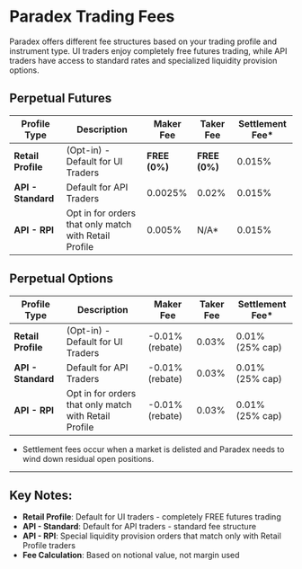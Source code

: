 # Paradex Trading Fees

Paradex offers different fee structures based on your trading profile and instrument type. UI traders enjoy completely free futures trading, while API traders have access to standard rates and specialized liquidity provision options.

## Perpetual Futures

| Profile Type | Description | Maker Fee | Taker Fee | Settlement Fee* |
|--------------|-------------|-----------|-----------|----------------|
| **Retail Profile** | (Opt-in) - Default for UI Traders | **FREE (0%)** | **FREE (0%)** | 0.015% |
| **API - Standard** | Default for API Traders | 0.0025% | 0.02% | 0.015% |
| **API - RPI** | Opt in for orders that only match with Retail Profile | 0.005% | N/A* | 0.015% |

## Perpetual Options

| Profile Type | Description | Maker Fee | Taker Fee | Settlement Fee* |
|--------------|-------------|-----------|-----------|----------------|
| **Retail Profile** | (Opt-in) - Default for UI Traders | -0.01% (rebate) | 0.03% | 0.01% (25% cap) |
| **API - Standard** | Default for API Traders | -0.01% (rebate) | 0.03% | 0.01% (25% cap) |
| **API - RPI** | Opt in for orders that only match with Retail Profile | -0.01% (rebate) | 0.03% | 0.01% (25% cap) |

*  Settlement fees occur when a market is delisted and Paradex needs to wind down residual open positions.

---

## Key Notes:
- **Retail Profile**: Default for UI traders - completely FREE futures trading
- **API - Standard**: Default for API traders - standard fee structure  
- **API - RPI**: Special liquidity provision orders that match only with Retail Profile traders
- **Fee Calculation**: Based on notional value, not margin used


